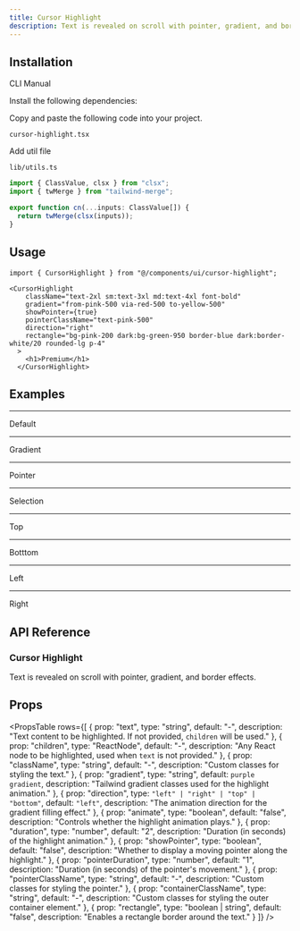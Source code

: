 ```yaml
---
title: Cursor Highlight
description: Text is revealed on scroll with pointer, gradient, and border effects.
---
```


<ComponentPreview
  name="cursorhighlight-demo"
  className=""
  description=""
/>

## Installation

<Tabs defaultValue="cli" className="w-full">
  <TabsList>
    <TabsTrigger value="cli">CLI</TabsTrigger>
    <TabsTrigger value="manual">Manual</TabsTrigger>
  </TabsList>
  <TabsContent value="cli">
    <PkgOptions name="cursor-highlight" />
  </TabsContent>
  <TabsContent value="manual">
    <Steps>

<Step>Install the following dependencies:</Step>
<DepsOptions name="framer-motion" />

<Step>Copy and paste the following code into your project.</Step>
<p>
  <code>cursor-highlight.tsx</code>
</p>
<ComponentSource name="cursor-highlight" />

<Step>Add util file</Step>

<p>
  <code>lib/utils.ts</code>
</p>

```jsx
import { ClassValue, clsx } from "clsx";
import { twMerge } from "tailwind-merge";

export function cn(...inputs: ClassValue[]) {
  return twMerge(clsx(inputs));
}
```

</Steps>
  </TabsContent>
</Tabs>

## Usage

```tsx
import { CursorHighlight } from "@/components/ui/cursor-highlight";
```

```tsx
<CursorHighlight
    className="text-2xl sm:text-3xl md:text-4xl font-bold"
    gradient="from-pink-500 via-red-500 to-yellow-500"
    showPointer={true}
    pointerClassName="text-pink-500"
    direction="right"
    rectangle="bg-pink-200 dark:bg-green-950 border-blue dark:border-white/20 rounded-lg p-4"
  >
    <h1>Premium</h1>
  </CursorHighlight>
```
## Examples

---

<Step>Default</Step>

<ComponentPreview
  name="cursorhighlightdefault-demo"
  className=""
  description=""
/>

---

<Step>Gradient</Step>

<ComponentPreview
  name="cursorhighlightgradient-demo"
  className=""
  description=""
/>

---

<Step>Pointer</Step>

<ComponentPreview
  name="cursorhighlightpointer-demo"
  className=""
  description=""
/>

---

<Step>Selection</Step>

<ComponentPreview
  name="cursorhighlightselection-demo"
  className=""
  description=""
/>

---

<Step>Top</Step>

<ComponentPreview
  name="cursorhighlighttop-demo"
  className=""
  description=""
/>

---

<Step>Botttom</Step>

<ComponentPreview
  name="cursorhighlightbottom-demo"
  className=""
  description=""
/>

---

<Step>Left</Step>

<ComponentPreview
  name="cursorhighlightleft-demo"
  className=""
  description=""
/>

---

<Step>Right</Step>

<ComponentPreview
  name="cursorhighlightright-demo"
  className=""
  description=""
/>


## API Reference

### Cursor Highlight

Text is revealed on scroll with pointer, gradient, and border effects.

## Props

<PropsTable
  rows={[
    {
      prop: "text",
      type: "string",
      default: "-",
      description: "Text content to be highlighted. If not provided, `children` will be used."
    },
    {
      prop: "children",
      type: "ReactNode",
      default: "-",
      description: "Any React node to be highlighted, used when `text` is not provided."
    },
    {
      prop: "className",
      type: "string",
      default: "-",
      description: "Custom classes for styling the text."
    },
    {
      prop: "gradient",
      type: "string",
      default: `purple gradient`,
      description: "Tailwind gradient classes used for the highlight animation."
    },
    {
      prop: "direction",
      type: `"left" | "right" | "top" | "bottom"`,
      default: `"left"`,
      description: "The animation direction for the gradient filling effect."
    },
    {
      prop: "animate",
      type: "boolean",
      default: "false",
      description: "Controls whether the highlight animation plays."
    },
    {
      prop: "duration",
      type: "number",
      default: "2",
      description: "Duration (in seconds) of the highlight animation."
    },
    {
      prop: "showPointer",
      type: "boolean",
      default: "false",
      description: "Whether to display a moving pointer along the highlight."
    },
    {
      prop: "pointerDuration",
      type: "number",
      default: "1",
      description: "Duration (in seconds) of the pointer's movement."
    },
    {
      prop: "pointerClassName",
      type: "string",
      default: "-",
      description: "Custom classes for styling the pointer."
    },
    {
      prop: "containerClassName",
      type: "string",
      default: "-",
      description: "Custom classes for styling the outer container element."
    },
    {
      prop: "rectangle",
      type: "boolean | string",
      default: "false",
      description: "Enables a rectangle border around the text."
    }
  ]}
/>

